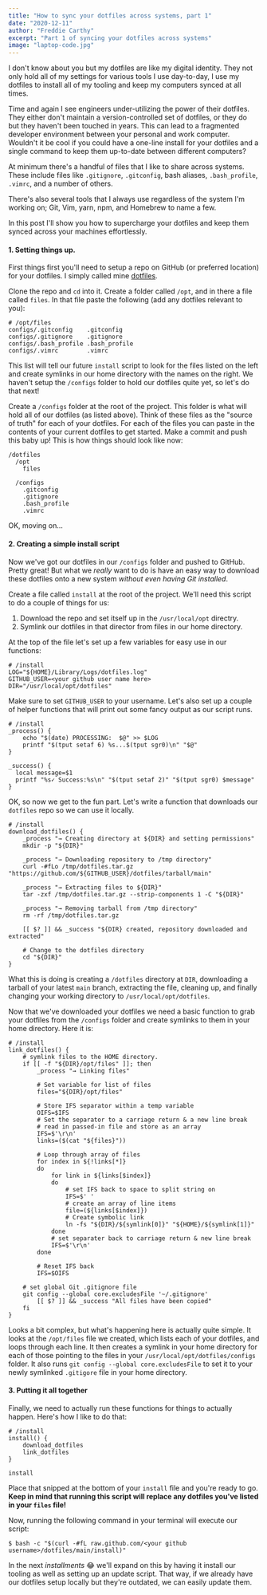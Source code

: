```yaml
---
title: "How to sync your dotfiles across systems, part 1"
date: "2020-12-11"
author: "Freddie Carthy"
excerpt: "Part 1 of syncing your dotfiles across systems"
image: "laptop-code.jpg"
---
```


I don't know about you but my dotfiles are like my digital identity. They not only hold all of my settings for various tools I use day-to-day, I use my dotfiles to install all of my tooling and keep my computers synced at all times.

Time and again I see engineers under-utilizing the power of their dotfiles. They either don't maintain a version-controlled set of dotfiles, or they do but they haven't been touched in years. This can lead to a fragmented developer environment between your personal and work computer. Wouldn't it be cool if you could have a one-line install for your dotfiles and a single command to keep them up-to-date between different computers?

At minimum there's a handful of files that I like to share across systems. These include files like `.gitignore`, `.gitconfig`, bash aliases, `.bash_profile`, `.vimrc`, and a number of others.

There's also several tools that I always use regardless of the system I'm working on; Git, Vim, yarn, npm, and Homebrew to name a few.

In this post I'll show you how to supercharge your dotfiles and keep them synced across your machines effortlessly.

#### 1. Setting things up.
First things first you'll need to setup a repo on GitHub (or preferred location) for your dotfiles. I simply called mine [dotfiles](https://github.com/gjunkie/dotfiles).

Clone the repo and `cd` into it. Create a folder called `/opt`, and in there a file called `files`. In that file paste the following (add any dotfiles relevant to you):

```
# /opt/files
configs/.gitconfig    .gitconfig
configs/.gitignore    .gitignore
configs/.bash_profile .bash_profile
configs/.vimrc        .vimrc
```

This list will tell our future `install` script to look for the files listed on the left and create symlinks in our home directory with the names on the right. We haven't setup the `/configs` folder to hold our dotfiles quite yet, so let's do that next!

Create a `/configs` folder at the root of the project. This folder is what will hold all of our dotfiles (as listed above). Think of these files as the "source of truth" for each of your dotfiles. For each of the files you can paste in the contents of your current dotfiles to get started. Make a commit and push this baby up! This is how things should look like now:

```
/dotfiles
  /opt
    files

  /configs
    .gitconfig
    .gitignore
    .bash_profile
    .vimrc
```

OK, moving on...


#### 2. Creating a simple install script

Now we've got our dotfiles in our `/configs` folder and pushed to GitHub. Pretty great! But what we _really_ want to do is have an easy way to download these dotfiles onto a new system _without even having Git installed_.

Create a file called `install` at the root of the project. We'll need this script to do a couple of things for us:

1. Download the repo and set itself up in the `/usr/local/opt` directry.
2. Symlink our dotfiles in that director from files in our home directory.

At the top of the file let's set up a few variables for easy use in our functions:

```
# /install
LOG="${HOME}/Library/Logs/dotfiles.log"
GITHUB_USER=<your github user name here>
DIR="/usr/local/opt/dotfiles"
```

Make sure to set `GITHUB_USER` to your username. Let's also set up a couple of helper functions that will print out some fancy output as our script runs.

```
# /install
_process() {
	echo "$(date) PROCESSING:  $@" >> $LOG
	printf "$(tput setaf 6) %s...$(tput sgr0)\n" "$@"
}

_success() {
  local message=$1
  printf "%s✓ Success:%s\n" "$(tput setaf 2)" "$(tput sgr0) $message"
}
```

OK, so now we get to the fun part. Let's write a function that downloads our `dotfiles` repo so we can use it locally.

```
# /install
download_dotfiles() {
	_process "→ Creating directory at ${DIR} and setting permissions"
	mkdir -p "${DIR}"

	_process "→ Downloading repository to /tmp directory"
	curl -#fLo /tmp/dotfiles.tar.gz "https://github.com/${GITHUB_USER}/dotfiles/tarball/main"

	_process "→ Extracting files to ${DIR}"
	tar -zxf /tmp/dotfiles.tar.gz --strip-components 1 -C "${DIR}"

	_process "→ Removing tarball from /tmp directory"
	rm -rf /tmp/dotfiles.tar.gz

	[[ $? ]] && _success "${DIR} created, repository downloaded and extracted"

	# Change to the dotfiles directory
	cd "${DIR}"
}
```

What this is doing is creating a `/dotfiles` directory at `DIR`, downloading a tarball of your latest `main` branch, extracting the file, cleaning up, and finally changing your working directory to `/usr/local/opt/dotfiles`.

Now that we've downloaded your dotfiles we need a basic function to grab your dotfiles from the `/configs` folder and create symlinks to them in your home directory. Here it is:

```
# /install
link_dotfiles() {
	# symlink files to the HOME directory.
	if [[ -f "${DIR}/opt/files" ]]; then
		_process "→ Linking files"

		# Set variable for list of files
		files="${DIR}/opt/files"

		# Store IFS separator within a temp variable
		OIFS=$IFS
		# Set the separator to a carriage return & a new line break
		# read in passed-in file and store as an array
		IFS=$'\r\n'
		links=($(cat "${files}"))

		# Loop through array of files
		for index in ${!links[*]}
		do
			for link in ${links[$index]}
			do
				# set IFS back to space to split string on
				IFS=$' '
				# create an array of line items
				file=(${links[$index]})
				# Create symbolic link
				ln -fs "${DIR}/${symlink[0]}" "${HOME}/${symlink[1]}"
			done
			# set separater back to carriage return & new line break
			IFS=$'\r\n'
		done

		# Reset IFS back
		IFS=$OIFS

	# set global Git .gitignore file
    git config --global core.excludesFile '~/.gitignore'
		[[ $? ]] && _success "All files have been copied"
	fi
}
```

Looks a bit complex, but what's happening here is actually quite simple. It looks at the `/opt/files` file we created, which lists each of your dotfiles, and loops through each line. It then creates a symlink in your home directory for each of those pointing to the files in your `/usr/local/opt/dotfiles/configs` folder. It also runs `git config --global core.excludesFile` to set it to your newly symlinked `.gitigore` file in your home directory.

#### 3. Putting it all together

Finally, we need to actually run these functions for things to actually happen. Here's how I like to do that:

```
# /install
install() {
	download_dotfiles
	link_dotfiles
}

install
```

Place that snipped at the bottom of your `install` file and you're ready to go. **Keep in mind that running this script will replace any dotfiles you've listed in your `files` file!**

Now, running the following command in your terminal will execute our script:

```
$ bash -c "$(curl -#fL raw.github.com/<your github username>/dotfiles/main/install)"
```

In the next _installments_ 😂 we'll expand on this by having it install our tooling as well as setting up an update script. That way, if we already have our dotfiles setup locally but they're outdated, we can easily update them.
